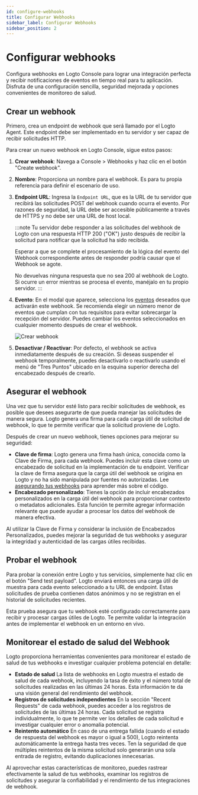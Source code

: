 ```yaml
---
id: configure-webhooks
title: Configurar Webhooks
sidebar_label: Configurar Webhooks
sidebar_position: 2
---
```


# Configurar webhooks

Configura webhooks en Logto Console para lograr una integración perfecta y recibir notificaciones de eventos en tiempo real para tu aplicación. Disfruta de una configuración sencilla, seguridad mejorada y opciones convenientes de monitoreo de salud.

## Crear un webhook

Primero, crea un endpoint de webhook que será llamado por el Logto Agent. Este endpoint debe ser implementado en tu servidor y ser capaz de recibir solicitudes HTTP.

Para crear un nuevo webhook en Logto Console, sigue estos pasos:

1. **Crear webhook**: Navega a <CloudLink to="/webhooks">Console > Webhooks</CloudLink> y haz clic en el botón "Create webhook".
2. **Nombre**: Proporciona un nombre para el webhook. Es para tu propia referencia para definir el escenario de uso.
3. **Endpoint URL**: Ingresa la `Endpoint URL`, que es la URL de tu servidor que recibirá las solicitudes POST del webhook cuando ocurra el evento. Por razones de seguridad, la URL debe ser accesible públicamente a través de HTTPS y no debe ser una URL de host local.

   :::note
   Tu servidor debe responder a las solicitudes del webhook de Logto con una respuesta HTTP 200 ("OK") justo después de recibir la solicitud para notificar que la solicitud ha sido recibida.

   Esperar a que se complete el procesamiento de la lógica del evento del Webhook correspondiente antes de responder podría causar que el Webhook se agote.

   No devuelvas ninguna respuesta que no sea 200 al webhook de Logto. Si ocurre un error mientras se procesa el evento, manéjalo en tu propio servidor.
   :::

4. **Evento**: En el modal que aparece, selecciona los [eventos](/developers/webhooks/webhooks-events) deseados que activarán este webhook. Se recomienda elegir un número menor de eventos que cumplan con tus requisitos para evitar sobrecargar la recepción del servidor. Puedes cambiar los eventos seleccionados en cualquier momento después de crear el webhook.

   ![Crear webhook](../assets/create-webhook-page.png)

5. **Desactivar / Reactivar**: Por defecto, el webhook se activa inmediatamente después de su creación. Si deseas suspender el webhook temporalmente, puedes desactivarlo o reactivarlo usando el menú de "Tres Puntos" ubicado en la esquina superior derecha del encabezado después de crearlo.

## Asegurar el webhook

Una vez que tu servidor esté listo para recibir solicitudes de webhook, es posible que desees asegurarte de que pueda manejar las solicitudes de manera segura. Logto genera una firma para cada carga útil de solicitud de webhook, lo que te permite verificar que la solicitud proviene de Logto.

Después de crear un nuevo webhook, tienes opciones para mejorar su seguridad:

- **Clave de firma**: Logto genera una firma hash única, conocida como la Clave de Firma, para cada webhook. Puedes incluir esta clave como un encabezado de solicitud en la implementación de tu endpoint. Verificar la clave de firma asegura que la carga útil del webhook se origina en Logto y no ha sido manipulada por fuentes no autorizadas. Lee [asegurando tus webhooks](/developers/webhooks/secure-webhooks/) para aprender más sobre el código.
- **Encabezado personalizado**: Tienes la opción de incluir encabezados personalizados en la carga útil del webhook para proporcionar contexto o metadatos adicionales. Esta función te permite agregar información relevante que puede ayudar a procesar los datos del webhook de manera efectiva.

Al utilizar la Clave de Firma y considerar la inclusión de Encabezados Personalizados, puedes mejorar la seguridad de tus webhooks y asegurar la integridad y autenticidad de las cargas útiles recibidas.

## Probar el webhook

Para probar la conexión entre Logto y tus servicios, simplemente haz clic en el botón "Send test payload". Logto enviará entonces una carga útil de muestra para cada evento seleccionado a tu URL de endpoint. Estas solicitudes de prueba contienen datos anónimos y no se registran en el historial de solicitudes recientes.

Esta prueba asegura que tu webhook esté configurado correctamente para recibir y procesar cargas útiles de Logto. Te permite validar la integración antes de implementar el webhook en un entorno en vivo.

## Monitorear el estado de salud del Webhook

Logto proporciona herramientas convenientes para monitorear el estado de salud de tus webhooks e investigar cualquier problema potencial en detalle:

- **Estado de salud**
  La lista de webhooks en Logto muestra el estado de salud de cada webhook, incluyendo la tasa de éxito y el número total de solicitudes realizadas en las últimas 24 horas. Esta información te da una visión general del rendimiento del webhook.
- **Registros de solicitudes independientes**
  En la sección "Recent Requests" de cada webhook, puedes acceder a los registros de solicitudes de las últimas 24 horas. Cada solicitud se registra individualmente, lo que te permite ver los detalles de cada solicitud e investigar cualquier error o anomalía potencial.
- **Reintento automático**
  En caso de una entrega fallida (cuando el estado de respuesta del webhook es mayor o igual a 500), Logto reintenta automáticamente la entrega hasta tres veces. Ten la seguridad de que múltiples reintentos de la misma solicitud solo generarán una sola entrada de registro, evitando duplicaciones innecesarias.

Al aprovechar estas características de monitoreo, puedes rastrear efectivamente la salud de tus webhooks, examinar los registros de solicitudes y asegurar la confiabilidad y el rendimiento de tus integraciones de webhook.
